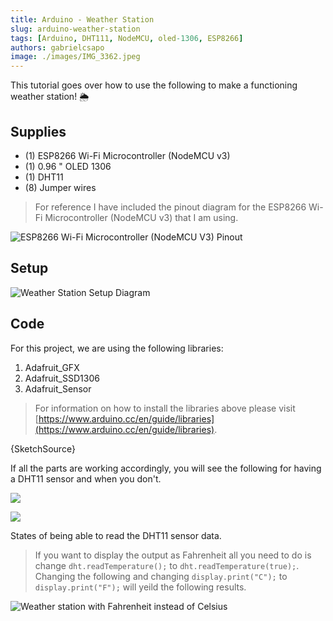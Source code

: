 ```yaml
---
title: Arduino - Weather Station
slug: arduino-weather-station
tags: [Arduino, DHT111, NodeMCU, oled-1306, ESP8266]
authors: gabrielcsapo
image: ./images/IMG_3362.jpeg
---
```



This tutorial goes over how to use the following to make a functioning weather station! 🌦

<!-- truncate -->

## Supplies

- (1) ESP8266 Wi-Fi Microcontroller (NodeMCU v3)
- (1) 0.96 " OLED 1306
- (1) DHT11
- (8) Jumper wires

> For reference I have included the pinout diagram for the ESP8266 Wi-Fi Microcontroller (NodeMCU v3) that I am using.

![ESP8266 Wi-Fi Microcontroller (NodeMCU V3) Pinout](./images/4.4.png)

## Setup

![Weather Station Setup Diagram](./images/weather_station-1.png)

## Code

For this project, we are using the following libraries:

1. Adafruit_GFX
2. Adafruit_SSD1306
3. Adafruit_Sensor

> For information on how to install the libraries above please visit [https://www.arduino.cc/en/guide/libraries](https://www.arduino.cc/en/guide/libraries).

<CodeBlock language="cpp" showLineNumbers={true}>
  {SketchSource}
</CodeBlock>

If all the parts are working accordingly, you will see the following for having a DHT11 sensor and when you don't.

![](./images/IMG_7760-2.jpeg)

![](./images/IMG_7758-2.jpeg)

States of being able to read the DHT11 sensor data.

> If you want to display the output as Fahrenheit all you need to do is change `dht.readTemperature();` to `dht.readTemperature(true);`. Changing the following and changing `display.print("C");` to `display.print("F");` will yeild the following results.

![Weather station with Fahrenheit instead of Celsius](./images/IMG_7761.jpeg)
